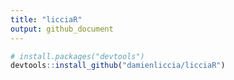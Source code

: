 ```yaml
---
title: "licciaR"
output: github_document
---
```


``` r
# install.packages("devtools")
devtools::install_github("damienliccia/licciaR")
```
